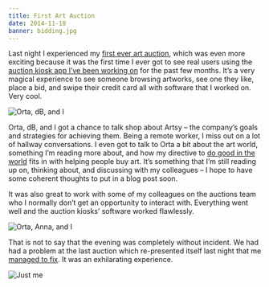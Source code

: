 ```yaml
---
title: First Art Auction
date: 2014-11-18
banner: bidding.jpg
---
```



Last night I experienced my [first ever art auction](https://artsy.net/feature/ici-benefit-auction-2014), which was even more exciting because it was the first time I ever got to see real users using the [auction kiosk app I’ve been working on](https://github.com/artsy/eidolon) for the past few months. It’s a very magical experience to see someone browsing artworks, see one they like, place a bid, and swipe their credit card all with software that I worked on. Very cool. 


![Orta, dB, and I](ici-1.gif)

Orta, dB, and I got a chance to talk shop about Artsy – the company’s goals and strategies for achieving them. Being a remote worker, I miss out on a lot of hallway conversations. I even got to talk to Orta a bit about the art world, something I’m reading more about, and how my directive to [do good in the world](/blog/job-hunt/) fits in with helping people buy art. It’s something that I’m still reading up on, thinking about, and discussing with my colleagues – I hope to have some coherent thoughts to put in a blog post soon. 

It was also great to work with some of my colleagues on the auctions team who I normally don’t get an opportunity to interact with. Everything went well and the auction kiosks’ software worked flawlessly.

<img alt="Orta, Anna, and I" src="./ici-2.gif" class="img-responsive" />

That is not to say that the evening was completely without incident. We had had a problem at the last auction which re-presented itself last night that me [managed to fix](http://artsy.github.io/blog/2014/11/18/debugging-our-hardware-problem/). It was an exhilarating experience. 

<img alt="Just me" src="./ici-3.gif" class="img-responsive" />

  